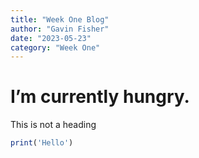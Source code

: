 ```yaml
---
title: "Week One Blog"
author: "Gavin Fisher"
date: "2023-05-23"
category: "Week One"
---
```


# I'm currently hungry.

This is not a heading
```r
print('Hello')
```

